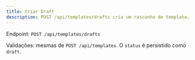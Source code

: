 ```yaml
---
title: Criar Draft
description: POST /api/templates/drafts cria um rascunho de template.
---
```


Endpoint: `POST /api/templates/drafts`

Validações: mesmas de `POST /api/templates`. O `status` é persistido como `draft`.
